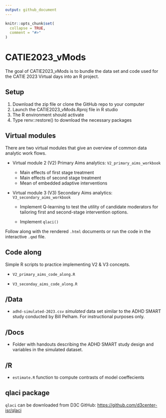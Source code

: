 ```yaml
---
output: github_document
---
```


<!-- README.md is generated from README.Rmd. Please edit that file -->

```r
knitr::opts_chunk$set(
  collapse = TRUE,
  comment = "#>"
)
```

# CATIE2023_vMods

<!-- badges: start -->

<!-- badges: end -->

The goal of CATIE2023_vMods is to bundle the data set and code used for the CATIE 2023 Virtual days into an R project.

## Setup

1.  Download the zip file or clone the GitHub repo to your computer
2.  Launch the CATIE2023_vMods.Rproj file in R studio
3.  The R environment should activate
4.  Type renv::restore() to download the necessary packages

## Virtual modules

There are two virtual modules that give an overview of common data analytic work flows.

-   Virtual module 2 (V2) Primary Aims analytics: `V2_primary_aims_workbook`

    -   Main effects of first stage treatment
    -   Main effects of second stage treatment
    -   Mean of embedded adaptive interventions

-   Virtual module 3 (V3) Secondary Aims analytics: `V3_secondary_aims_workbook`

    -   Implement Q-learning to test the utility of candidate moderators for tailoring first and second-stage intervention options.

    -   Implement `qlaci()`

Follow along with the rendered `.html` documents or run the code in the interactive `.qmd` file.

## Code along

Simple R scripts to practice implementing V2 & V3 concepts.

-   `V2_primary_aims_code_along.R`

-   `V3_seconday_aims_code_along.R`

## /Data

-   `adhd-simulated-2023.csv` *simulated* data set similar to the ADHD SMART study conducted by Bill Pelham. For instructional purposes only.

## /Docs

-   Folder with handouts describing the ADHD SMART study design and variables in the simulated dataset.

## /R

-   `estimate.R` function to compute contrasts of model coeffecients

## qlaci package

`qlaci` can be downloaded from D3C GitHub: <https://github.com/d3center-isr/qlaci>
